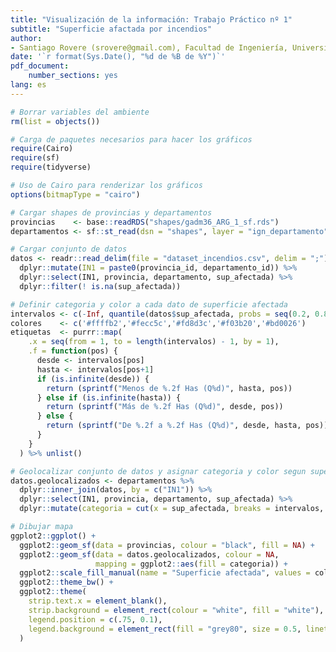 ```yaml
---
title: "Visualización de la información: Trabajo Práctico nº 1"
subtitle: "Superficie afactada por incendios"
author:
- Santiago Rovere (srovere@gmail.com), Facultad de Ingeniería, Universidad de Buenos Aires
date: '`r format(Sys.Date(), "%d de %B de %Y")`'
pdf_document:
    number_sections: yes
lang: es
---
```


```r
# Borrar variables del ambiente
rm(list = objects())

# Carga de paquetes necesarios para hacer los gráficos
require(Cairo)
require(sf)
require(tidyverse)

# Uso de Cairo para renderizar los gráficos
options(bitmapType = "cairo")

# Cargar shapes de provincias y departamentos
provincias    <- base::readRDS("shapes/gadm36_ARG_1_sf.rds")
departamentos <- sf::st_read(dsn = "shapes", layer = "ign_departamento")

# Cargar conjunto de datos
datos <- readr::read_delim(file = "dataset_incendios.csv", delim = ";") %>%
  dplyr::mutate(IN1 = paste0(provincia_id, departamento_id)) %>%
  dplyr::select(IN1, provincia, departamento, sup_afectada) %>%
  dplyr::filter(! is.na(sup_afectada))

# Definir categoria y color a cada dato de superficie afectada
intervalos <- c(-Inf, quantile(datos$sup_afectada, probs = seq(0.2, 0.8, 0.2)), Inf)
colores    <- c('#ffffb2','#fecc5c','#fd8d3c','#f03b20','#bd0026')
etiquetas  <- purrr::map(
    .x = seq(from = 1, to = length(intervalos) - 1, by = 1),
    .f = function(pos) {
      desde <- intervalos[pos]
      hasta <- intervalos[pos+1]
      if (is.infinite(desde)) {
        return (sprintf("Menos de %.2f Has (Q%d)", hasta, pos))
      } else if (is.infinite(hasta)) {
        return (sprintf("Más de %.2f Has (Q%d)", desde, pos))
      } else {
        return (sprintf("De %.2f a %.2f Has (Q%d)", desde, hasta, pos))
      }
    }
  ) %>% unlist()

# Geolocalizar conjunto de datos y asignar categoria y color segun superficie afectada
datos.geolocalizados <- departamentos %>%
  dplyr::inner_join(datos, by = c("IN1")) %>%
  dplyr::select(IN1, provincia, departamento, sup_afectada) %>%
  dplyr::mutate(categoria = cut(x = sup_afectada, breaks = intervalos, labels = etiquetas))
```

```r
# Dibujar mapa
ggplot2::ggplot() +
  ggplot2::geom_sf(data = provincias, colour = "black", fill = NA) +
  ggplot2::geom_sf(data = datos.geolocalizados, colour = NA,
                   mapping = ggplot2::aes(fill = categoria)) +
  ggplot2::scale_fill_manual(name = "Superficie afectada", values = colores, labels = etiquetas) +
  ggplot2::theme_bw() +
  ggplot2::theme(
    strip.text.x = element_blank(),
    strip.background = element_rect(colour = "white", fill = "white"),
    legend.position = c(.75, 0.1),
    legend.background = element_rect(fill = "grey80", size = 0.5, linetype = "solid", colour = "black")
  )
```


